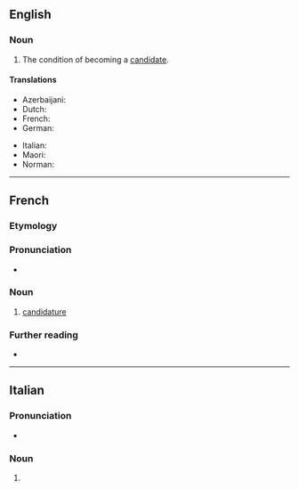 ==English==

===Noun===
{{en-noun|~}}

# The condition of becoming a [[candidate]].

====Translations====
{{trans-top|the condition of becoming a candidate}}
* Azerbaijani: {{t|az|namizədlik}}
* Dutch: {{t+|nl|kandidatuur|f}}
* French: {{t+|fr|candidature|f}}
* German: {{t+|de|Kandidatur|f}}
{{trans-mid}}
* Italian: {{t+|it|candidatura|f}}
* Maori: {{t|mi|kaiwhakaurutanga}}
* Norman: {{t|nrf|candidatuthe|f}} {{qualifier|Jersey}}
{{trans-bottom}}

----

==French==

===Etymology===
{{suffix|fr|candidat|ure}}

===Pronunciation===
* {{fr-IPA}}

===Noun===
{{fr-noun|f}}

# [[candidature#English|candidature]]

===Further reading===
* {{R:TLFi}}

----

==Italian==

===Pronunciation===
* {{rhymes|it|ure}}

===Noun===
{{head|it|noun form|g=f-p}}

# {{inflection of|it|candidatura||p}}